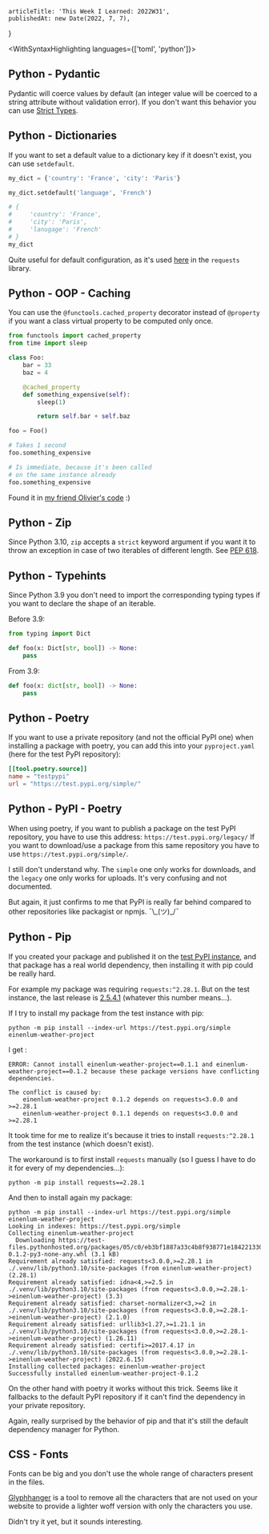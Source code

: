 
<Layout>

    articleTitle: 'This Week I Learned: 2022W31',
    publishedAt: new Date(2022, 7, 7),
}

<WithSyntaxHighlighting languages={['toml', 'python']}>

<ArticleInfos meta={meta} />

## Python - Pydantic

Pydantic will coerce values by default (an integer value will be coerced to a string attribute without validation error). If you don't want this behavior you can use [Strict Types](https://pydantic-docs.helpmanual.io/usage/types/#strict-types).

## Python - Dictionaries

If you want to set a default value to a dictionary key if it doesn't exist, you can use `setdefault`.

```python
my_dict = {'country': 'France', 'city': 'Paris'}

my_dict.setdefault('language', 'French')

# {
#     'country': 'France',
#     'city': 'Paris',
#     'lanugage': 'French'
# }
my_dict
```

Quite useful for default configuration, as it's used [here](https://github.com/psf/requests/blob/main/requests/sessions.py#L599) in the `requests` library.

## Python - OOP - Caching

You can use the `@functools.cached_property` decorator instead of `@property` if you want a class virtual property to be computed only once.

```python
from functools import cached_property
from time import sleep

class Foo:
    bar = 33
    baz = 4

    @cached_property
    def something_expensive(self):
        sleep(1)

        return self.bar + self.baz

foo = Foo()

# Takes 1 second
foo.something_expensive

# Is immediate, because it's been called
# on the same instance already
foo.something_expensive
```

Found it in [my friend Olivier's code](https://github.com/olivierphi/gin_scoring/blob/7b2739f01e078540e8e6fc5ee28ffb1f72dedf36/src/apps/gin_scoring/models.py#L25) :)

## Python - Zip

Since Python 3.10, `zip` accepts a `strict` keyword argument if you want it to throw an exception in case of two iterables of different length. See [PEP 618](https://peps.python.org/pep-0618/).

## Python - Typehints

Since Python 3.9 you don't need to import the corresponding typing types if you want to declare the shape of an iterable.

Before 3.9:

```python
from typing import Dict

def foo(x: Dict[str, bool]) -> None:
    pass
```

From 3.9:

```python
def foo(x: dict[str, bool]) -> None:
    pass
```

## Python - Poetry

If you want to use a private repository (and not the official PyPI one) when installing a package with poetry, you can add this into your `pyproject.yaml` (here for the test PyPI repository):

```toml
[[tool.poetry.source]]
name = "testpypi"
url = "https://test.pypi.org/simple/"
```

## Python - PyPI - Poetry

When using poetry, if you want to publish a package on the test PyPI repository, you have to use this address: `https://test.pypi.org/legacy/`
If you want to download/use a package from this same repository you have to use `https://test.pypi.org/simple/`.

I still don't understand why. The `simple` one only works for downloads, and the `legacy` one only works for uploads. It's very confusing and not documented.

But again, it just confirms to me that PyPI is really far behind compared to other repositories like packagist or npmjs. ¯\\\_(ツ)\_/¯

## Python - Pip

If you created your package and published it on the [test PyPI instance](https://test.pypi.org/), and that package has a real world dependency, then installing it with pip could be really hard.

For example my package was requiring `requests:^2.28.1`. But on the test instance, the last release is [2.5.4.1](https://test.pypi.org/project/requests/) (whatever this number means…).

If I try to install my package from the test instance with pip:

```
python -m pip install --index-url https://test.pypi.org/simple einenlum-weather-project
```

I get :

```
ERROR: Cannot install einenlum-weather-project==0.1.1 and einenlum-weather-project==0.1.2 because these package versions have conflicting dependencies.

The conflict is caused by:
    einenlum-weather-project 0.1.2 depends on requests<3.0.0 and >=2.28.1
    einenlum-weather-project 0.1.1 depends on requests<3.0.0 and >=2.28.1
```

It took time for me to realize it's because it tries to install `requests:^2.28.1` from the test instance (which doesn't exist).

The workaround is to first install `requests` manually (so I guess I have to do it for every of my dependencies…):

```
python -m pip install requests==2.28.1
```

And then to install again my package:

```
python -m pip install --index-url https://test.pypi.org/simple einenlum-weather-project
Looking in indexes: https://test.pypi.org/simple
Collecting einenlum-weather-project
  Downloading https://test-files.pythonhosted.org/packages/05/c0/eb3bf1887a33c4b8f938771e1842213302b1b72dd9f12621320a3f645f1b/einenlum_weather_project-0.1.2-py3-none-any.whl (3.1 kB)
Requirement already satisfied: requests<3.0.0,>=2.28.1 in ./.venv/lib/python3.10/site-packages (from einenlum-weather-project) (2.28.1)
Requirement already satisfied: idna<4,>=2.5 in ./.venv/lib/python3.10/site-packages (from requests<3.0.0,>=2.28.1->einenlum-weather-project) (3.3)
Requirement already satisfied: charset-normalizer<3,>=2 in ./.venv/lib/python3.10/site-packages (from requests<3.0.0,>=2.28.1->einenlum-weather-project) (2.1.0)
Requirement already satisfied: urllib3<1.27,>=1.21.1 in ./.venv/lib/python3.10/site-packages (from requests<3.0.0,>=2.28.1->einenlum-weather-project) (1.26.11)
Requirement already satisfied: certifi>=2017.4.17 in ./.venv/lib/python3.10/site-packages (from requests<3.0.0,>=2.28.1->einenlum-weather-project) (2022.6.15)
Installing collected packages: einenlum-weather-project
Successfully installed einenlum-weather-project-0.1.2
```

On the other hand with poetry it works without this trick. Seems like it fallbacks to the default PyPI repository if it can't find the dependency in your private repository.

Again, really surprised by the behavior of pip and that it's still the default dependency manager for Python.

## CSS - Fonts

Fonts can be big and you don't use the whole range of characters present in the files.

[Glyphhanger](https://github.com/zachleat/glyphhanger) is a tool to remove all the characters that are not used on your website to provide a lighter woff version with only the characters you use.

Didn't try it yet, but it sounds interesting.

</WithSyntaxHighlighting>

</Layout>
